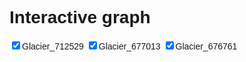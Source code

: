 # Interactive graph

<style>
  * {
    font-family: sans-serif;
  }
</style> 

<div id="plot">
</div>



<input class="selector" type="checkbox" value="Glacier_712529" id="Glacier_712529" checked="true"/><label for="Glacier_712529">Glacier_712529</label>
	<input class="selector" type="checkbox" value="Glacier_677013" id="Glacier_677013" checked="true"/><label for="Glacier_677013">Glacier_677013</label>
	<input class="selector" type="checkbox" value="Glacier_676761" id="Glacier_676761" checked="true"/><label for="Glacier_676761">Glacier_676761</label>
	




<script src="https://cdn.jsdelivr.net/npm/d3@7"></script>
<script src="scripts/myscript.js"></script>
